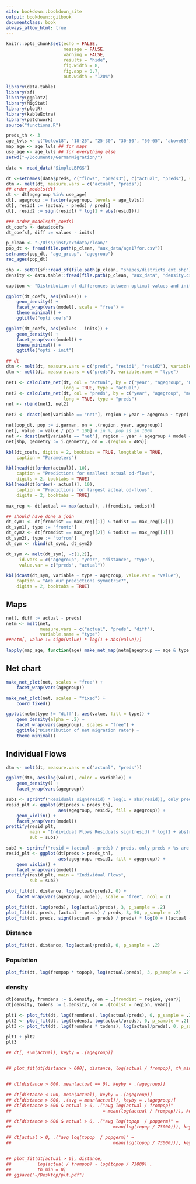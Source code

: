 ```yaml
--- 
site: bookdown::bookdown_site
output: bookdown::gitbook
documentclass: book
always_allow_html: true
---
```


```r

knitr::opts_chunk$set(echo = FALSE,
                      message = FALSE,
                      warning = FALSE,
                      results = "hide",
                      fig.width = 8,
                      fig.asp = 0.7,
                      out.width = "120%")

```

```r

library(data.table)
library(sf)
library(ggplot2)
library(MigStat)
library(plotR)
library(kableExtra)
library(patchwork)
source("functions.R")

```

```r

preds_th <- 3
age_lvls <- c("below18", "18-25", "25-30", "30-50", "50-65", "above65")
map_age <- age_lvls ## for maps
use_age <- age_lvls ## for everything else
setwd("~/Documents/GermanMigration/")

data <- read_data("SimpleLBFGS")

dt <-setnames(data$preds, c("flows", "preds3"), c("actual", "preds"), skip_absent = TRUE)
dtm <- melt(dt, measure.vars = c("actual", "preds"))
## order_models(dt)
dt <- dt[agegroup %in% use_age]
dt[, agegroup := factor(agegroup, levels = age_lvls)]
dt[, resid1 := (actual - preds) / preds]
dt[, resid2 := sign(resid1) * log(1 + abs(resid1))]

### order_models(dt_coefs)
dt_coefs <- data$coefs
dt_coefs[, diff := values - inits]

p_clean <- "~/Diss/inst/extdata/clean/"
pop_dt <- fread(file.path(p_clean, "aux_data/age17for.csv"))
setnames(pop_dt, "age_group", "agegroup")
rec_ages(pop_dt)

shp <- setDT(sf::read_sf(file.path(p_clean, "shapes/districts_ext.shp")))
density <- data.table::fread(file.path(p_clean, "aux_data", "density.csv"))

```

```r

caption <- "Distribution of differences between optimal values and initial values."

ggplot(dt_coefs, aes(values)) +
    geom_density() +
    facet_wrap(vars(model), scale = "free") +
    theme_minimal() +
    ggtitle("opti coefs")

ggplot(dt_coefs, aes(values - inits)) +
    geom_density() +
    facet_wrap(vars(model)) +
    theme_minimal() +
    ggtitle("opti - init")

```

```r

## dt
dtm <- melt(dt, measure.vars = c("preds", "resid1", "resid2"), variable.name = "type")
dtm <- melt(dt, measure.vars = c("preds"), variable.name = "type")

net1 <- calculate_net(dt, col = "actual", by = c("year", "agegroup", "model"),
                      long = TRUE, type = "actual")
net2 <- calculate_net(dt, col = "preds", by = c("year", "agegroup", "model"),
                      long = TRUE, type = "preds")
net <- rbind(net1, net2)

net2 <- dcast(net[variable == "net"], region + year + agegroup ~ type)

net[pop_dt, pop := i.german, on = .(region, year, agegroup)]
net[, value := value / pop * 100] # in %, pop is in 1000
net <- dcast(net[variable == "net"], region + year + agegroup + model ~ type, value.var = "value")
net[shp, geometry := i.geometry, on = .(region = AGS)]

```

```r

kbl(dt_coefs, digits = 2, booktabs = TRUE, longtable = TRUE,
    caption = "Parameters")

```

```r

kbl(head(dt[order(actual)], 10),
    caption = "Predictions for smallest actual od-flows",
    digits = 2, booktabs = TRUE)
kbl(head(dt[order(- actual)], 10),
    caption = "Predictions for largest actual od-flows",
    digits = 2, booktabs = TRUE)

max_reg <- dt[actual == max(actual), .(fromdist, todist)]

## should have done a join
dt_sym1 <- dt[fromdist == max_reg[[1]] & todist == max_reg[[2]]]
dt_sym1[, type := "fromto"]
dt_sym2 <- dt[fromdist == max_reg[[2]] & todist == max_reg[[1]]]
dt_sym2[, type := "tofrom"]
dt_sym <- rbind(dt_sym1, dt_sym2)

dt_sym <- melt(dt_sym[, -c(1,2)],
     id.vars = c("agegroup", "year", "distance", "type"),
     value.var = c("preds", "actual"))

kbl(dcast(dt_sym, variable + type ~ agegroup, value.var = "value"),
    caption = "Are our predictions symmetric?",
    digits = 2, booktabs = TRUE)

```

## Maps
```r

net[, diff := actual - preds]
netm <- melt(net,
             measure.vars = c("actual", "preds", "diff"),
             variable.name = "type")
##netm[, value := sign(value) * log(1 + abs(value))]

lapply(map_age, function(age) make_net_map(netm[agegroup == age & type %in% c("actual", "preds")]))

```

## Net chart
```r

make_net_plot(net, scales = "free") +
    facet_wrap(vars(agegroup))

make_net_plot(net, scales = "fixed") +
    coord_fixed()

ggplot(netm[type != "diff"], aes(value, fill = type)) +
    geom_density(alpha = .2) +
    facet_wrap(vars(agegroup), scales = "free") +
    ggtitle("Distribution of net migration rate") +
    theme_minimal()

```

## Individual Flows

```r

dtm <- melt(dt, measure.vars = c("actual", "preds"))

ggplot(dtm, aes(log(value), color = variable)) +
    geom_density() +
    facet_wrap(vars(agegroup))

```

```r

sub1 <- sprintf("Residuals sign(resid) * log(1 + abs(resid)), only preds > %s are shown", preds_th)
resid_plt <- ggplot(dt[preds > preds_th],
                    aes(agegroup, resid2, fill = agegroup)) +
    geom_violin() +
    facet_wrap(vars(model))
prettify(resid_plt,
         main = "Individual Flows Residuals sign(resid) * log(1 + abs(resid))",
         sub = sub1)

sub2 <- sprintf("resid = (actual - preds) / preds, only preds > %s are shown", preds_th)
resid_plt <- ggplot(dt[preds > preds_th],
                    aes(agegroup, resid1, fill = agegroup)) +
    geom_violin() +
    facet_wrap(vars(model))
prettify(resid_plt, main = "Individual Flows",
         sub = sub2)

```

```r

plot_fit(dt, distance, log(actual/preds), 0) +
    facet_wrap(vars(agegroup, model), scale = "free", ncol = 2) 

plot_fit(dt, log(preds), log(actual/preds), 3, p_sample = .2)
plot_fit(dt, preds, (actual - preds) / preds, 3, 50, p_sample = .2) 
plot_fit(dt, preds, sign((actual - preds) / preds) * log(0 + ((actual - preds) / preds)) , 1, 50, p_sample = .2)

```

### Distance

```r

plot_fit(dt, distance, log(actual/preds), 0, p_sample = .2)

```

### Population

```r

plot_fit(dt, log(frompop * topop), log(actual/preds), 3, p_sample = .2)

```

### density
```r

dt[density, fromdens := i.density, on = .(fromdist = region, year)]
dt[density, todens := i.density, on = .(todist = region, year)]

plt1 <- plot_fit(dt, log(fromdens), log(actual/preds), 0, p_sample = .2)
plt2 <- plot_fit(dt, log(todens), log(actual/preds), 0, p_sample = .2)
plt3 <- plot_fit(dt, log(fromdens * todens), log(actual/preds), 0, p_sample = .2)

plt1 + plt2
plt3

## dt[, sum(actual), keyby = .(agegroup)]


## plot_fit(dt[distance > 600], distance, log(actual / frompop), th_min = 0)


## dt[distance > 600, mean(actual == 0), keyby = .(agegroup)]

## dt[distance < 100, mean(actual), keyby = .(agegroup)]
## dt[distance > 600, .(avg = mean(actual)), keyby = .(agegroup)]
## dt[distance > 600 & actual > 0, .("avg log(actual / frompop)"
##                                   = mean(log(actual / frompop))), keyby = .(agegroup)]

## dt[distance > 600 & actual > 0, .("avg log(topop  / popgerm)" =
##                                       mean(log(topop / 73000))), keyby = .(agegroup)]

## dt[actual > 0, .("avg log(topop  / popgerm)" =
##                                       mean(log(topop / 73000))), keyby = .(agegroup)]


## plot_fit(dt[actual > 0], distance,
##          log(actual / frompop) - log(topop / 73000) ,
##          th_min = 0)
## ggsave("~/Desktop/plt.pdf")

```
